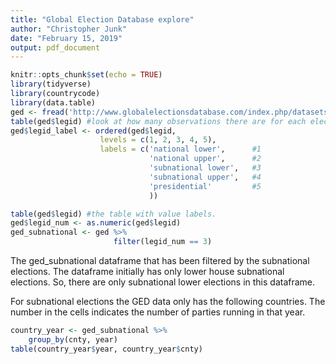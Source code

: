 ---
title: "Global Election Database explore"
author: "Christopher Junk"
date: "February 15, 2019"
output: pdf_document
---

```{r setup, include=FALSE}
knitr::opts_chunk$set(echo = TRUE)
library(tidyverse)
library(countrycode)
library(data.table)
ged <- fread('http://www.globalelectionsdatabase.com/index.php/datasets/download/csv/WOMBAT-1052')
table(ged$legid) #look at how many observations there are for each election type 
ged$legid_label <- ordered(ged$legid,
                    levels = c(1, 2, 3, 4, 5),
                    labels = c('national lower',      #1
                               'national upper',      #2
                               'subnational lower',   #3
                               'subnational upper',   #4
                               'presidential'         #5
                               ))

table(ged$legid) #the table with value labels. 
ged$legid_num <- as.numeric(ged$legid)
ged_subnational <- ged %>% 
                       filter(legid_num == 3)


```

The ged_subnational dataframe that has been filtered by the subnational elections. The dataframe initially has only lower house subnational elections. So, there are only subnational lower elections in this dataframe. 

For subnational elections the GED data only has the following countries. The number in the cells indicates the number of parties running in that year. 
```{r}
country_year <- ged_subnational %>% 
    group_by(cnty, year)
table(country_year$year, country_year$cnty)
```



